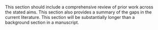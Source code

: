 This section should include a comprehensive review of prior work across the stated aims.
This section also provides a summary of the gaps in the current literature.
This section will be substantially longer than a background section in a manuscript.
